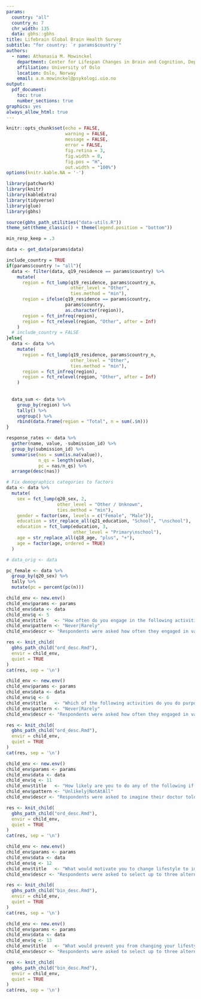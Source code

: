 ```yaml
---
params: 
  country: "all"
  country_n: 7
  chr_width: 135
  data: gbhs::gbhs
title: Lifebrain Global Brain Health Survey
subtitle: "for country: `r params$country`"
authors:
  - name: Athanasia M. Mowinckel
    department: Center for Lifespan Changes in Brain and Cognition, Dept. of Psychology
    affiliation: University of Oslo
    location: Oslo, Norway
    email: a.m.mowinckel@psykologi.uio.no
output: 
  pdf_document:
    toc: true
    number_sections: true
graphics: yes
always_allow_html: true
---
```


```r
knitr::opts_chunk$set(echo = FALSE, 
                      warning = FALSE,
                      message = FALSE,
                      error = FALSE,
                      fig.retina = 3,
                      fig.width = 8,
                      fig.pos = "H",
                      out.width = "100%")
options(knitr.kable.NA = '-')

library(patchwork)
library(knitr)
library(kableExtra)
library(tidyverse) 
library(glue)
library(gbhs)

source(gbhs_path_utilities("data-utils.R"))
theme_set(theme_classic() + theme(legend.position = "bottom"))

min_resp_keep = .3
```


```r
data <- get_data(params$data)

include_country = TRUE
if(params$country != "all"){
  data <- filter(data, q19_residence == params$country) %>% 
    mutate(
      region = fct_lump(q19_residence, params$country_n, 
                        other_level = "Other", 
                        ties.method = "min"),
      region = ifelse(q19_residence == params$country, 
                      params$country, 
                      as.character(region)),
      region = fct_infreq(region),
      region = fct_relevel(region, "Other", after = Inf)
    )
  # include_country = FALSE
}else{
  data <- data %>% 
    mutate(
      region = fct_lump(q19_residence, params$country_n, 
                        other_level = "Other", 
                        ties.method = "min"),
      region = fct_infreq(region),
      region = fct_relevel(region, "Other", after = Inf)
    )
  
  
  data_sum <- data %>%
    group_by(region) %>%
    tally() %>% 
    ungroup() %>% 
    rbind(data.frame(region = "Total", n = sum(.$n)))
}

response_rates <- data %>% 
  gather(name, value, -submission_id) %>% 
  group_by(submission_id) %>% 
  summarise(nas = sum(is.na(value)),
            n_qs = length(value),
            pc = nas/n_qs) %>% 
  arrange(desc(nas))

# Fix demographics categories to factors
data <- data %>% 
  mutate(
    sex = fct_lump(q20_sex, 2, 
                   other_level = "Other / Unknown", 
                   ties.method = "min"),
    gender = factor(sex, levels = c("Female", "Male")),
    education = str_replace_all(q21_education, "School", "\nschool"),
    education = fct_lump(education, 3, 
                         other_level = "Primary\nschool"),
    age = str_replace_all(q18_age, "plus", "+"), 
    age = factor(age, ordered = TRUE)
  ) 

# data_orig <- data

pc_female <- data %>% 
  group_by(q20_sex) %>% 
  tally %>% 
  mutate(pc = percent(pc(n)))
```

\newpage


```r
child_env <- new.env()
child_env$params <- params
child_env$data <- data
child_env$q <- 5
child_env$title   <- "How often do you engage in the following activities?"
child_env$pattern <- "Never|Rarely"
child_env$descr <- "Respondents were asked how often they engaged in various healthy or unhealthy activities on a 4-point scale."

res <- knit_child(
  gbhs_path_child("ord_desc.Rmd"),
  envir = child_env,
  quiet = TRUE
)
cat(res, sep = '\n')

```


```r
child_env <- new.env()
child_env$params <- params
child_env$data <- data
child_env$q <- 6
child_env$title   <- "Which of the following activities do you do purposefully for your brain health?"
child_env$pattern <- "Never|Rarely"
child_env$descr <- "Respondents were asked how often they engaged in various healthy activities with the purposeful intent of maintaining or improving their brains' health on a 4-point scale."

res <- knit_child(
  gbhs_path_child("ord_desc.Rmd"),
  envir = child_env,
  quiet = TRUE
)
cat(res, sep = '\n')
```

```r
child_env <- new.env()
child_env$params <- params
child_env$data <- data
child_env$q <- 11
child_env$title   <- "How likely are you to do any of the following if you are told you could decrease your risk for developing a brain disease?"
child_env$pattern <- "Unlikely|NotAtAll"
child_env$descr <- "Respondents were asked to imagine their doctor told them they could reduce their risk of developing a brain disease by changing their lifestyle. They were asked to respons with how likely they would change their lifestyle in the categries presented above, and to imagine they would realistically change their behaviour."

res <- knit_child(
  gbhs_path_child("ord_desc.Rmd"),
  envir = child_env,
  quiet = TRUE
)
cat(res, sep = '\n')
```


```r
child_env <- new.env()
child_env$params <- params
child_env$data <- data
child_env$q <- 12
child_env$title   <- "What would motivate you to change lifestyle to improve brain health?"
child_env$descr <- "Respondents were asked to select up to three alternatives that were the most important in terms of motivating them to change their lifestyle to improve brain health."

res <- knit_child(
  gbhs_path_child("bin_desc.Rmd"),
  envir = child_env,
  quiet = TRUE
)
cat(res, sep = '\n')
```


```r
child_env <- new.env()
child_env$params <- params
child_env$data <- data
child_env$q <- 13
child_env$title   <- "What would prevent you from changing your lifestyle to improve brain health?"
child_env$descr <- "Respondents were asked to select up to three alternatives that were the most important in terms of hindering them to change their lifestyle to improve brain health."

res <- knit_child(
  gbhs_path_child("bin_desc.Rmd"),
  envir = child_env,
  quiet = TRUE
)
cat(res, sep = '\n')
```
